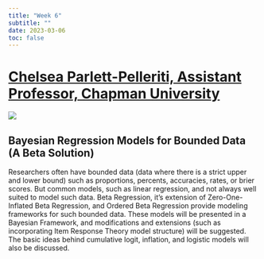 ```yaml
---
title: "Week 6"
subtitle: ""
date: 2023-03-06
toc: false
---
```


# [Chelsea Parlett-Pelleriti, Assistant   Professor, Chapman University](https://www.chapman.edu/our-faculty/chelsea-parlett)

![](https://www.chapman.edu/our-faculty/files/small-photos/faculty/parlett_c.jpeg){fig-align="center"}

## Bayesian Regression Models for Bounded Data (A Beta Solution)

Researchers often have bounded data (data where there is a strict upper and lower bound) such as proportions, percents, accuracies, rates, or brier scores. But common models, such as linear regression, and not always well suited to model such data. Beta Regression, it’s extension of Zero-One-Inflated Beta Regression, and Ordered Beta Regression provide modeling frameworks for such bounded data. These models will be presented in a Bayesian Framework, and modifications and extensions (such as incorporating Item Response Theory model structure) will be suggested. The basic ideas behind cumulative logit, inflation, and logistic models will also be discussed.
